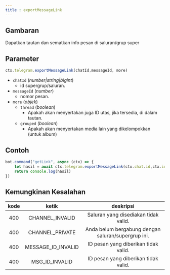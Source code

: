 ```yaml
---
title : exportMessageLink
---
```

## Gambaran
Dapatkan tautan dan sematkan info pesan di saluran/grup super
## Parameter
```ts
ctx.telegram.exportMessageLink(chatId,messageId, more)
```
- `chatId` (_number|string|bigint_)
    - id supergrup/saluran.
- `messageId` (_number_)
    - nomor pesan.
- `more` (_objek_)
    - `thread` (_boolean_)
        - Apakah akan menyertakan juga ID utas, jika tersedia, di dalam tautan.
    - `grouped` (_boolean_)
        - Apakah akan menyertakan media lain yang dikelompokkan (untuk album)
## Contoh
```ts highlight=2
bot.command("getLink", async (ctx) => {
    let hasil = await ctx.telegram.exportMessageLink(ctx.chat.id,ctx.id)
    return console.log(hasil)
})
```
## Kemungkinan Kesalahan
| kode | ketik | deskripsi |
| :---: | :---: | :------:|
| 400 | CHANNEL_INVALID | Saluran yang disediakan tidak valid. |
| 400 | CHANNEL_PRIVATE | Anda belum bergabung dengan saluran/supergrup ini. |
| 400 | MESSAGE_ID_INVALID | ID pesan yang diberikan tidak valid. |
| 400 | MSG_ID_INVALID | ID pesan yang diberikan tidak valid. |